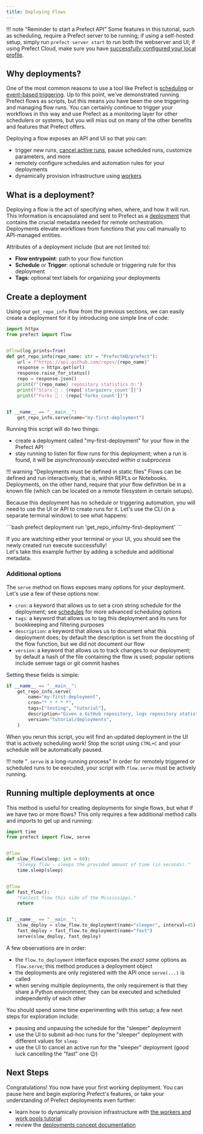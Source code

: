 ```yaml
---
title: Deploying Flows
---
```


!!! note "Reminder to start a Prefect API"
    Some features in this tutorial, such as scheduling, require a Prefect server to be running; if using a self-hosted setup, simply run `prefect server start` to run both the webserver and UI; if using Prefect Cloud, make sure you have [successfully configured your local profile](/2.12/cloud/cloud-quickstart/).

## Why deployments?

One of the most common reasons to use a tool like Prefect is [scheduling](/2.12/concepts/schedules) or [event-based triggering](/2.12/concepts/automations/). 
Up to this point, we’ve demonstrated running Prefect flows as scripts, but this means *you* have been the one triggering and managing flow runs. 
You can certainly continue to trigger your workflows in this way and use Prefect as a monitoring layer for other schedulers or systems, but you will miss out on many of the other benefits and features that Prefect offers.

Deploying a flow exposes an API and UI so that you can:

- trigger new runs, [cancel active runs](/2.12/concepts/flows/#cancel-a-flow-run), pause scheduled runs, customize parameters, and more
- remotely configure schedules and automation rules for your deployments
- dynamically provision infrastructure using [workers](/2.12/tutorials/workers/)

## What is a deployment?

Deploying a flow is the act of specifying when, where, and how it will run. 
This information is encapsulated and sent to Prefect as a [deployment](/2.12/concepts/deployments/) that contains the crucial metadata needed for remote orchestration. 
Deployments elevate workflows from functions that you call manually to API-managed entities.

Attributes of a deployment include (but are not limited to):

- __Flow entrypoint__: path to your flow function 
- __Schedule__ or __Trigger__: optional schedule or triggering rule for this deployment
- __Tags__: optional text labels for organizing your deployments

## Create a deployment

Using our `get_repo_info` flow from the previous sections, we can easily create a deployment for it by introducing one simple line of code:

```python hl_lines="16-17" title="repo_info.py"
import httpx
from prefect import flow


@flow(log_prints=True)
def get_repo_info(repo_name: str = "PrefectHQ/prefect"):
    url = f"https://api.github.com/repos/{repo_name}"
    response = httpx.get(url)
    response.raise_for_status()
    repo = response.json()
    print(f"{repo_name} repository statistics 🤓:")
    print(f"Stars 🌠 : {repo['stargazers_count']}")
    print(f"Forks 🍴 : {repo['forks_count']}")


if __name__ == "__main__":
    get_repo_info.serve(name="my-first-deployment")
```

Running this script will do two things:

- create a deployment called "my-first-deployment" for your flow in the Prefect API
- stay running to listen for flow runs for this deployment; when a run is found, it will be _asynchronously executed within a subprocess_

!!! warning "Deployments must be defined in static files"
    Flows can be defined and run interactively, that is, within REPLs or Notebooks.
    Deployments, on the other hand, require that your flow definition be in a known file (which can be located on a remote filesystem in certain setups).  

Because this deployment has no schedule or triggering automation, you will need to use the UI or API to create runs for it. 
Let's use the CLI (in a separate terminal window) to see what happens:
<div class="terminal">
```bash
prefect deployment run 'get_repo_info/my-first-deployment'
```
</div>

If you are watching either your terminal or your UI, you should see the newly created run execute successfully!  
Let's take this example further by adding a schedule and additional metadata.


### Additional options

The `serve` method on flows exposes many options for your deployment.
Let's use a few of these options now:

- `cron`: a keyword that allows us to set a cron string schedule for the deployment; see [schedules](/2.12/concepts/schedules/) for more advanced scheduling options
- `tags`: a keyword that allows us to tag this deployment and its runs for bookkeeping and filtering purposes
- `description`: a keyword that allows us to document what this deployment does; by default the description is set from the docstring of the flow function, but we did not document our flow
- `version`: a keyword that allows us to track changes to our deployment; by default a hash of the file containing the flow is used; popular options include semver tags or git commit hashes

Setting these fields is simple:
```python
if __name__ == "__main__":
    get_repo_info.serve(
        name="my-first-deployment",
        cron="* * * * *",
        tags=["testing", "tutorial"],
        description="Given a GitHub repository, logs repository statistics for that repo.",
        version="tutorial/deployments",
    )
```

When you rerun this script, you will find an updated deployment in the UI that is actively scheduling work!  Stop the script using `CTRL+C` and your schedule will be automatically paused.

!!! note "`.serve` is a long-running process"
    In order for remotely triggered or scheduled runs to be executed, your script with `flow.serve` must be actively running.

## Running multiple deployments at once

This method is useful for creating deployments for single flows, but what if we have two or more flows?  This only requires a few additional method calls and imports to get up and running:

```python hl_lines="2 18-20" title="multi_flow_deployment.py"
import time
from prefect import flow, serve


@flow
def slow_flow(sleep: int = 60):
    "Sleepy flow - sleeps the provided amount of time (in seconds)."
    time.sleep(sleep)


@flow
def fast_flow():
    "Fastest flow this side of the Mississippi."
    return


if __name__ == "__main__":
    slow_deploy = slow_flow.to_deployment(name="sleeper", interval=45)
    fast_deploy = fast_flow.to_deployment(name="fast")
    serve(slow_deploy, fast_deploy)
```

A few observations are in order:

- the `flow.to_deployment` interface exposes the _exact same_ options as `flow.serve`; this method produces a deployment object
- the deployments are only registered with the API once `serve(...)` is called
- when serving multiple deployments, the only requirement is that they share a Python environment; they can be executed and scheduled independently of each other

You should spend some time experimenting with this setup; a few next steps for exploration include:

- pausing and unpausing the schedule for the "sleeper" deployment
- use the UI to submit ad-hoc runs for the "sleeper" deployment with different values for `sleep`
- use the UI to cancel an active run for the "sleeper" deployment (good luck cancelling the "fast" one 😉)

## Next Steps

Congratulations! You now have your first working deployment. 
You can pause here and begin exploring Prefect's features, or take your understanding of Prefect deployments even further:

- learn how to dynamically provision infrastructure with [the workers and work pools tutorial](/2.12/tutorial/workers/)
- review the [deployments concept documentation](/2.12/concepts/deployments/)
